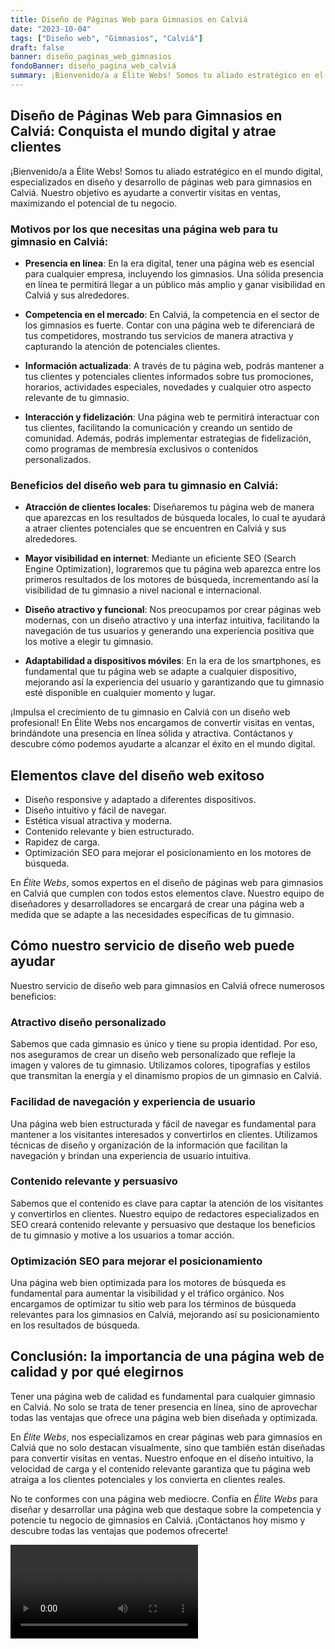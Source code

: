 ```yaml
---
title: Diseño de Páginas Web para Gimnasios en Calviá
date: "2023-10-04"
tags: ["Diseño web", "Gimnasios", "Calviá"]
draft: false
banner: diseño_paginas_web_gimnasios
fondoBanner: diseño_pagina_web_calviá
summary: ¡Bienvenido/a a Élite Webs! Somos tu aliado estratégico en el mundo digital, especializados en diseño y desarrollo de páginas web para gimnasios en Calviá. Nuestro objetivo es ayudarte a convertir visitas en ventas, maximizando el potencial de tu negocio.
---
```



## Diseño de Páginas Web para Gimnasios en Calviá: Conquista el mundo digital y atrae clientes

¡Bienvenido/a a Élite Webs! Somos tu aliado estratégico en el mundo digital, especializados en diseño y desarrollo de páginas web para gimnasios en Calviá. Nuestro objetivo es ayudarte a convertir visitas en ventas, maximizando el potencial de tu negocio.

### Motivos por los que necesitas una página web para tu gimnasio en Calviá:

- **Presencia en línea**: En la era digital, tener una página web es esencial para cualquier empresa, incluyendo los gimnasios. Una sólida presencia en línea te permitirá llegar a un público más amplio y ganar visibilidad en Calviá y sus alrededores.

- **Competencia en el mercado**: En Calviá, la competencia en el sector de los gimnasios es fuerte. Contar con una página web te diferenciará de tus competidores, mostrando tus servicios de manera atractiva y capturando la atención de potenciales clientes.

- **Información actualizada**: A través de tu página web, podrás mantener a tus clientes y potenciales clientes informados sobre tus promociones, horarios, actividades especiales, novedades y cualquier otro aspecto relevante de tu gimnasio.

- **Interacción y fidelización**: Una página web te permitirá interactuar con tus clientes, facilitando la comunicación y creando un sentido de comunidad. Además, podrás implementar estrategias de fidelización, como programas de membresía exclusivos o contenidos personalizados.

### Beneficios del diseño web para tu gimnasio en Calviá:

- **Atracción de clientes locales**: Diseñaremos tu página web de manera que aparezcas en los resultados de búsqueda locales, lo cual te ayudará a atraer clientes potenciales que se encuentren en Calviá y sus alrededores.

- **Mayor visibilidad en internet**: Mediante un eficiente SEO (Search Engine Optimization), lograremos que tu página web aparezca entre los primeros resultados de los motores de búsqueda, incrementando así la visibilidad de tu gimnasio a nivel nacional e internacional.

- **Diseño atractivo y funcional**: Nos preocupamos por crear páginas web modernas, con un diseño atractivo y una interfaz intuitiva, facilitando la navegación de tus usuarios y generando una experiencia positiva que los motive a elegir tu gimnasio.

- **Adaptabilidad a dispositivos móviles**: En la era de los smartphones, es fundamental que tu página web se adapte a cualquier dispositivo, mejorando así la experiencia del usuario y garantizando que tu gimnasio esté disponible en cualquier momento y lugar.

¡Impulsa el crecimiento de tu gimnasio en Calviá con un diseño web profesional! En Élite Webs nos encargamos de convertir visitas en ventas, brindándote una presencia en línea sólida y atractiva. Contáctanos y descubre cómo podemos ayudarte a alcanzar el éxito en el mundo digital.

<GifSeo />

<Cta />

## Elementos clave del diseño web exitoso

- Diseño responsive y adaptado a diferentes dispositivos.
- Diseño intuitivo y fácil de navegar.
- Estética visual atractiva y moderna.
- Contenido relevante y bien estructurado.
- Rapidez de carga.
- Optimización SEO para mejorar el posicionamiento en los motores de búsqueda.

En _Élite Webs_, somos expertos en el diseño de páginas web para gimnasios en Calviá que cumplen con todos estos elementos clave. Nuestro equipo de diseñadores y desarrolladores se encargará de crear una página web a medida que se adapte a las necesidades específicas de tu gimnasio.

## Cómo nuestro servicio de diseño web puede ayudar

Nuestro servicio de diseño web para gimnasios en Calviá ofrece numerosos beneficios:

### Atractivo diseño personalizado

Sabemos que cada gimnasio es único y tiene su propia identidad. Por eso, nos aseguramos de crear un diseño web personalizado que refleje la imagen y valores de tu gimnasio. Utilizamos colores, tipografías y estilos que transmitan la energía y el dinamismo propios de un gimnasio en Calviá.

### Facilidad de navegación y experiencia de usuario

Una página web bien estructurada y fácil de navegar es fundamental para mantener a los visitantes interesados y convertirlos en clientes. Utilizamos técnicas de diseño y organización de la información que facilitan la navegación y brindan una experiencia de usuario intuitiva.

### Contenido relevante y persuasivo

Sabemos que el contenido es clave para captar la atención de los visitantes y convertirlos en clientes. Nuestro equipo de redactores especializados en SEO creará contenido relevante y persuasivo que destaque los beneficios de tu gimnasio y motive a los usuarios a tomar acción.

### Optimización SEO para mejorar el posicionamiento

Una página web bien optimizada para los motores de búsqueda es fundamental para aumentar la visibilidad y el tráfico orgánico. Nos encargamos de optimizar tu sitio web para los términos de búsqueda relevantes para los gimnasios en Calviá, mejorando así su posicionamiento en los resultados de búsqueda.

## Conclusión: la importancia de una página web de calidad y por qué elegirnos

Tener una página web de calidad es fundamental para cualquier gimnasio en Calviá. No solo se trata de tener presencia en línea, sino de aprovechar todas las ventajas que ofrece una página web bien diseñada y optimizada.

En _Élite Webs_, nos especializamos en crear páginas web para gimnasios en Calviá que no solo destacan visualmente, sino que también están diseñadas para convertir visitas en ventas. Nuestro enfoque en el diseño intuitivo, la velocidad de carga y el contenido relevante garantiza que tu página web atraiga a los clientes potenciales y los convierta en clientes reales.

No te conformes con una página web mediocre. Confía en _Élite Webs_ para diseñar y desarrollar una página web que destaque sobre la competencia y potencie tu negocio de gimnasios en Calviá. ¡Contáctanos hoy mismo y descubre todas las ventajas que podemos ofrecerte!

<Video />

<CtaBot job="Gimnasios" city="Calviá" />

<Gmaps query="Calviá+españa+maps" />
